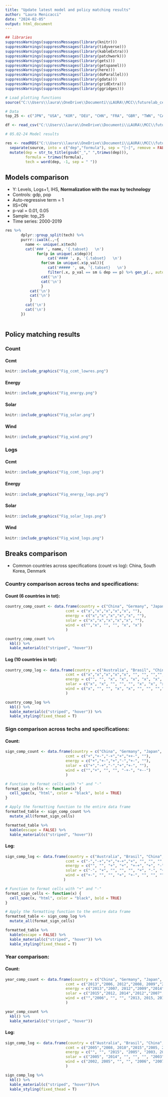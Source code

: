 ```yaml
---
title: "Update latest model and policy matching results"
author: "Laura Menicacci"
date: "2024-02-05"
output: html_document
---
```


```r

## libraries
suppressWarnings(suppressMessages(library(knitr)))
suppressWarnings(suppressMessages(library(tidyverse)))
suppressWarnings(suppressMessages(library(kableExtra)))
suppressWarnings(suppressMessages(library(patchwork)))
suppressWarnings(suppressMessages(library(gets)))
suppressWarnings(suppressMessages(library(getspanel)))
suppressWarnings(suppressMessages(library(here)))
suppressWarnings(suppressMessages(library(doParallel)))
suppressWarnings(suppressMessages(library(gdata)))
suppressWarnings(suppressMessages(library(gridExtra)))
suppressWarnings(suppressMessages(library(ggridges)))

# Load plotting functions
source("C:\\Users\\laura\\OneDrive\\Documenti\\LAURA\\MCC\\futurelab_ceres\\patent_data_project\\code\\plotting_functions.R")

# Data
top_25 <- c("JPN", "USA", "KOR", "DEU", "CHN", "FRA", "GBR", "TWN", "CAN", "ITA", "DNK", "NLD", "IND", "AUT", "CHE", "SWE", "ESP", "AUS", "ISR", "BEL", "FIN", "RUS", "NOR", "SGP", "BRA")

df <- read_csv("C:\\Users\\laura\\OneDrive\\Documenti\\LAURA\\MCC\\futurelab_ceres\\patent_data_project\\data\\patents_panel_5techs.csv", show_col_types = F)  %>% filter(ISO %in% top_25)

# 05.02-24 Model results

res <- readRDS("C:\\Users\\laura\\OneDrive\\Documenti\\LAURA\\MCC\\futurelab_ceres\\patent_data_project\\results\\05_02_all.RDS") %>% 
  separate(source, into = c("dep","formula"), sep = "[~]", remove = FALSE) %>%
  mutate(dep = str_to_title(gsub("_"," ",trimws(dep))),
         formula = trimws(formula), 
         tech = word(dep, -1, sep = " ")) 

```

## Models comparison {.tabset}

 * Y: Levels, Logs+1, IHS, **Normalization with the max by technology**
 * Controls: gdp, pop
 * Auto-regressive term = 1
 * IIS=ON
 * p-val = 0.01, 0.05
 * Sample: top_25
 * Time series: 2000-2019

```r

res %>%
       dplyr::group_split(tech) %>%
       purrr::iwalk(.,~{
         name <- unique(.x$tech)
         cat('### ', name, '{.tabset}   \n')
              for(p in unique(.x$dep)){
                   cat('#### ', p, '{.tabset}   \n')
                for(sm in unique(.x$p_val)){
                   cat('##### ', sm, '{.tabset}   \n')
                   filter(.x, p_val == sm & dep == p) %>% gen_p(., auto = TRUE)
                cat('\n')
                cat('\n')
                }
           cat('\n')
           cat('\n')
           }
         cat('\n')
         cat('\n')
       })
       
```


## Policy matching results {.tabset}

### Count {.tabset}

#### Ccmt {.tabset}

```r

knitr::include_graphics("Fig_ccmt_lowres.png")
```

#### Energy {.tabset}

```r

knitr::include_graphics("Fig_energy.png")
```


#### Solar {.tabset}

```r

knitr::include_graphics("Fig_solar.png")
```

#### Wind {.tabset}

```r

knitr::include_graphics("Fig_wind.png")
```

### Logs {.tabset}

#### Ccmt {.tabset}

```r

knitr::include_graphics("Fig_ccmt_logs.png")
```

#### Energy {.tabset}

```r

knitr::include_graphics("Fig_energy_logs.png")
```


#### Solar {.tabset}

```r

knitr::include_graphics("Fig_solar_logs.png")
```

#### Wind {.tabset}

```r

knitr::include_graphics("Fig_wind_logs.png")
```


## Breaks comparison {.tabset}

 * Common countries across specifications (count vs log): China, South Korea, Denmark

### Country comparison across techs and specifications: 

#### Count (6 countries in tot): {.tabset}

```r
country_comp_count <- data.frame(country = c("China", "Germany", "Japan", "South Korea", "USA", "Denmark"), 
                           ccmt = c("x","x","x","x","x", ""),
                           energy = c("x","x","x","x","x", ""), 
                           solar = c("x","x","x","x","x", ""),
                           wind = c("","x", "", "", "x", "x")
                           )

country_comp_count %>% 
  kbl() %>%
  kable_material(c("striped", "hover"))

```



#### Log (10 countries in tot): {.tabset}

```r
country_comp_log <- data.frame(country = c("Australia", "Brasil", "China", "Denmark", "Singapore","Spain", "Russia", "South Korea", "Taiwan", "Austria"), 
                           ccmt = c("x","x","x","x","x", "", "", "","",""),
                           energy = c("", "", "x", "x", "x", "x", "x", "", "", ""), 
                           solar = c("x", "x", "", "", "", "x", "x", "x", "x", ""),
                           wind = c("x", "", "", "x", "x", "", "", "","","x")
                           )

country_comp_log %>% 
  kbl() %>%
  kable_material(c("striped", "hover")) %>% 
  kable_styling(fixed_thead = T)
```



### Sign comparison across techs and specifications: 

#### Count: {.tabset}

```r
sign_comp_count <- data.frame(country = c("China", "Germany", "Japan", "South Korea", "USA", "Denmark"), 
                           ccmt = c("+","+-","-+","+","++-", ""),
                           energy = c("+","+-","+","-","+-", ""), 
                           solar = c("+","-+","-","+","+-", ""),
                           wind = c("","+", "", "", "-+-", "+--")
                           )

# Function to format cells with "+" and "-"
format_sign_cells <- function(x) {
  cell_spec(x, "html", color = "black", bold = TRUE)
}

# Apply the formatting function to the entire data frame
formatted_table <- sign_comp_count %>%
  mutate_all(format_sign_cells)

formatted_table %>% 
  kable(escape = FALSE) %>%
  kable_material(c("striped", "hover"))

```


#### Log: {.tabset}


```r
sign_comp_log <- data.frame(country = c("Australia", "Brasil", "China", "Denmark", "Singapore","Spain", "Russia", "South Korea", "Taiwan", "Austria"), 
                           ccmt = c("-","-+","+","+-+","+", "", "", "","",""),
                           energy = c("", "", "+", "+", "+-+", "+", "-", "", "", ""), 
                           solar = c("-", "+", "", "", "", "+", "-", "+", "+", ""),
                           wind = c("+-", "", "", "+", "+-", "", "", "","","-")
                          )

# Function to format cells with "+" and "-"
format_sign_cells <- function(x) {
  cell_spec(x, "html", color = "black", bold = TRUE)
}

# Apply the formatting function to the entire data frame
formatted_table <- sign_comp_log %>%
  mutate_all(format_sign_cells)

formatted_table %>% 
  kable(escape = FALSE) %>%
  kable_material(c("striped", "hover")) %>% 
  kable_styling(fixed_thead = T)
```


### Year comparison:

#### Count: {.tabset}

```r
year_comp_count <- data.frame(country = c("China", "Germany", "Japan", "South Korea", "USA", "Denmark"), 
                           ccmt = c("2013","2006, 2012","2008, 2009","2009","2005, 2012, 2014", ""),
                           energy = c("2013","2007, 2012","2009","2014","2006, 2014", ""), 
                           solar = c("2015","2012, 2014","2012","2007","2006, 2011", ""),
                           wind = c("","2006", "", "", "2013, 2015, 2017", "2007, 2012, 2018")
                           )

year_comp_count %>% 
  kbl() %>%
  kable_material(c("striped", "hover"))

```




#### Log: {.tabset}


```r
sign_comp_log <- data.frame(country = c("Australia", "Brasil", "China", "Denmark", "Singapore","Spain", "Russia", "South Korea", "Taiwan", "Austria"), 
                           ccmt = c("2005","2008, 2010","2015","2005, 2006, 2007","2003", "", "", "","",""),
                           energy = c("", "", "2015", "2005", "2003, 2006, 2007", "2003", "2007", "", "", ""), 
                           solar = c("2005", "2014", "", "", "", "2003", "2019", "2007", "2006", ""),
                           wind = c("2002, 2005", "", "", "2006", "2007, 2012", "", "", "","","2002")
                           )

sign_comp_log %>% 
  kbl() %>%
  kable_material(c("striped", "hover"))%>% 
  kable_styling(fixed_thead = T)
```